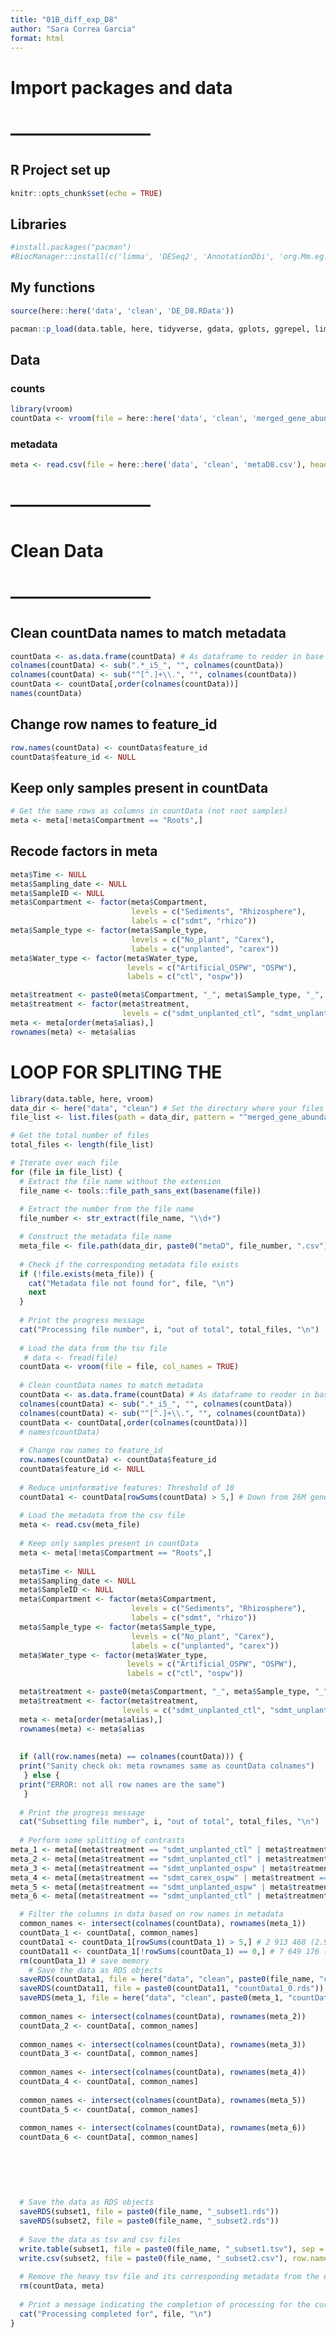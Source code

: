 ```yaml
---
title: "01B_diff_exp_D8"
author: "Sara Correa Garcia"
format: html
---
```


# Import packages and data
# ------------------------
## R Project set up
```r
knitr::opts_chunk$set(echo = TRUE)
```

## Libraries
```r
#install.packages("pacman")
#BiocManager::install(c('limma', 'DESeq2', 'AnnotationDbi', 'org.Mm.eg.db', 'ReportingTools', 'GO.db', 'GOstats', 'pathview', 'gage', 'gageData', 'select'))
```
## My functions
```r
source(here::here('data', 'clean', 'DE_D8.RData'))
```

```r
pacman::p_load(data.table, here, tidyverse, gdata, gplots, ggrepel, limma, DESeq2, AnnotationDbi, org.Mm.eg.db, ReportingTools, GO.db, GOstats, pathview, gage)
```

## Data
### counts
```r
library(vroom)
countData <- vroom(file = here::here('data', 'clean', 'merged_gene_abundance_D8.tsv'), col_names = TRUE)
```

### metadata
```r
meta <- read.csv(file = here::here('data', 'clean', 'metaD8.csv'), header = TRUE, sep = ",")
```

# ------------------------
# Clean Data
# ------------------------

## Clean countData names to match metadata
```r
countData <- as.data.frame(countData) # As dataframe to reoder in base R
colnames(countData) <- sub(".*_i5_", "", colnames(countData))
colnames(countData) <- sub("^[^.]+\\.", "", colnames(countData))
countData <- countData[,order(colnames(countData))]
names(countData)
```

## Change row names to feature_id
```r
row.names(countData) <- countData$feature_id
countData$feature_id <- NULL
```

## Keep only samples present in countData
```r
# Get the same rows as columns in countData (not root samples)
meta <- meta[!meta$Compartment == "Roots",]
```

## Recode factors in meta
```r
meta$Time <- NULL
meta$Sampling_date <- NULL
meta$SampleID <- NULL
meta$Compartment <- factor(meta$Compartment,
                           levels = c("Sediments", "Rhizosphere"),
                           labels = c("sdmt", "rhizo"))
meta$Sample_type <- factor(meta$Sample_type,
                           levels = c("No_plant", "Carex"),
                           labels = c("unplanted", "carex"))
meta$Water_type <- factor(meta$Water_type,
                          levels = c("Artificial_OSPW", "OSPW"),
                          labels = c("ctl", "ospw"))

meta$treatment <- paste0(meta$Compartment, "_", meta$Sample_type, "_", meta$Water_type)
meta$treatment <- factor(meta$treatment, 
                         levels = c("sdmt_unplanted_ctl", "sdmt_unplanted_ospw", "sdmt_carex_ospw", "rhizo_carex_ospw" ))
meta <- meta[order(meta$alias),]
rownames(meta) <- meta$alias
```




# LOOP FOR SPLITING THE 


```r
library(data.table, here, vroom)
data_dir <- here("data", "clean") # Set the directory where your files are located
file_list <- list.files(path = data_dir, pattern = "^merged_gene_abundance_D.*\\.tsv$", full.names = TRUE) # Get a list of all the files in the directory

# Get the total number of files
total_files <- length(file_list)

# Iterate over each file
for (file in file_list) {
  # Extract the file name without the extension
  file_name <- tools::file_path_sans_ext(basename(file))
  
  # Extract the number from the file name
  file_number <- str_extract(file_name, "\\d+")

  # Construct the metadata file name
  meta_file <- file.path(data_dir, paste0("metaD", file_number, ".csv"))
  
  # Check if the corresponding metadata file exists
  if (!file.exists(meta_file)) {
    cat("Metadata file not found for", file, "\n")
    next
  }
  
  # Print the progress message
  cat("Processing file number", i, "out of total", total_files, "\n")
  
  # Load the data from the tsv file
   # data <- fread(file)
  countData <- vroom(file = file, col_names = TRUE)
  
  # Clean countData names to match metadata
  countData <- as.data.frame(countData) # As dataframe to reoder in base R
  colnames(countData) <- sub(".*_i5_", "", colnames(countData))
  colnames(countData) <- sub("^[^.]+\\.", "", colnames(countData))
  countData <- countData[,order(colnames(countData))]
  # names(countData)
  
  # Change row names to feature_id
  row.names(countData) <- countData$feature_id
  countData$feature_id <- NULL
  
  # Reduce uninformative features: Threshold of 10 
  countData1 <- countData[rowSums(countData) > 5,] # Down from 26M genes to 2 237 972 genes (2.2M) if >10. 4 871 503 genes    (4.8M) if >5
  
  # Load the metadata from the csv file
  meta <- read.csv(meta_file)
  
  # Keep only samples present in countData
  meta <- meta[!meta$Compartment == "Roots",]
  
  meta$Time <- NULL
  meta$Sampling_date <- NULL
  meta$SampleID <- NULL
  meta$Compartment <- factor(meta$Compartment,
                           levels = c("Sediments", "Rhizosphere"),
                           labels = c("sdmt", "rhizo"))
  meta$Sample_type <- factor(meta$Sample_type,
                           levels = c("No_plant", "Carex"),
                           labels = c("unplanted", "carex"))
  meta$Water_type <- factor(meta$Water_type,
                          levels = c("Artificial_OSPW", "OSPW"),
                          labels = c("ctl", "ospw"))

  meta$treatment <- paste0(meta$Compartment, "_", meta$Sample_type, "_", meta$Water_type)
  meta$treatment <- factor(meta$treatment, 
                         levels = c("sdmt_unplanted_ctl", "sdmt_unplanted_ospw", "sdmt_carex_ospw", "rhizo_carex_ospw" ))
  meta <- meta[order(meta$alias),]
  rownames(meta) <- meta$alias
  
  
  if (all(row.names(meta) == colnames(countData))) {
  print("Sanity check ok: meta rownames same as countData colnames")
   } else {
  print("ERROR: not all row names are the same")
   }
  
  # Print the progress message
  cat("Subsetting file number", i, "out of total", total_files, "\n")
  
  # Perform some splitting of contrasts
meta_1 <- meta[(meta$treatment == "sdmt_unplanted_ctl" | meta$treatment == "sdmt_unplanted_ospw"), ]
meta_2 <- meta[(meta$treatment == "sdmt_unplanted_ctl" | meta$treatment == "sdmt_carex_ospw"), ]
meta_3 <- meta[(meta$treatment == "sdmt_unplanted_ospw" | meta$treatment == "sdmt_carex_ospw"), ]
meta_4 <- meta[(meta$treatment == "sdmt_carex_ospw" | meta$treatment == "rhizo_carex_ospw"), ]
meta_5 <- meta[(meta$treatment == "sdmt_unplanted_ospw" | meta$treatment == "rhizo_carex_ospw"), ]
meta_6 <- meta[(meta$treatment == "sdmt_unplanted_ctl" | meta$treatment == "rhizo_carex_ospw"), ]

  # Filter the columns in data based on row names in metadata
  common_names <- intersect(colnames(countData), rownames(meta_1))
  countData_1 <- countData[, common_names]
  countData1 <- countData_1[rowSums(countData_1) > 5,] # 2 913 468 (2.9M genes)
  countData11 <- countData_1[!rowSums(countData_1) == 0,] # 7 649 176 (7.5M genes)
  rm(countData_1) # save memory
    # Save the data as RDS objects
  saveRDS(countData1, file = here("data", "clean", paste0(file_name, "c1_5.rds")))
  saveRDS(countData11, file = paste0(countData11, "countData1_0.rds"))
  saveRDS(meta_1, file = here("data", "clean", paste0(meta_1, "countData1_5.rds")))
  
  common_names <- intersect(colnames(countData), rownames(meta_2))
  countData_2 <- countData[, common_names]
  
  common_names <- intersect(colnames(countData), rownames(meta_3))
  countData_3 <- countData[, common_names]
  
  common_names <- intersect(colnames(countData), rownames(meta_4))
  countData_4 <- countData[, common_names]
  
  common_names <- intersect(colnames(countData), rownames(meta_5))
  countData_5 <- countData[, common_names]
  
  common_names <- intersect(colnames(countData), rownames(meta_6))
  countData_6 <- countData[, common_names]
  
  
  
  
  
  
  # Save the data as RDS objects
  saveRDS(subset1, file = paste0(file_name, "_subset1.rds"))
  saveRDS(subset2, file = paste0(file_name, "_subset2.rds"))
  
  # Save the data as tsv and csv files
  write.table(subset1, file = paste0(file_name, "_subset1.tsv"), sep = "\t", quote = FALSE)
  write.csv(subset2, file = paste0(file_name, "_subset2.csv"), row.names = FALSE)
  
  # Remove the heavy tsv file and its corresponding metadata from the environment
  rm(countData, meta)
  
  # Print a message indicating the completion of processing for the current file
  cat("Processing completed for", file, "\n")
}

```

